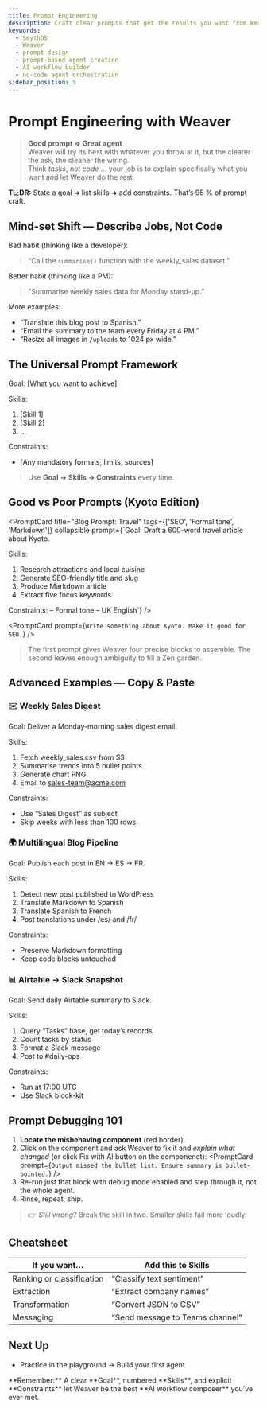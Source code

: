 ```yaml
---
title: Prompt Engineering
description: Craft clear prompts that get the results you want from Weaver.
keywords:
  - SmythOS
  - Weaver
  - prompt design
  - prompt-based agent creation
  - AI workflow builder
  - no-code agent orchestration
sidebar_position: 5
---
```

# Prompt Engineering with Weaver

> **Good prompt ⇒ Great agent**  
> Weaver will try its best with whatever you throw at it, but the clearer the ask, the cleaner the wiring.  
> Think *tasks*, not *code* ... your job is to explain specifically what you want and let Weaver do the rest.

<InfoCallout> **TL;DR:** State a goal ➜ list skills ➜ add constraints. That’s 95 % of prompt craft. </InfoCallout>

<Divider/>

## Mind-set Shift — Describe Jobs, Not Code

Bad habit (thinking like a developer):

> “Call the `summarise()` function with the weekly_sales dataset.”

Better habit (thinking like a PM):

> “Summarise weekly sales data for Monday stand-up.”

More examples:

- “Translate this blog post to Spanish.”  
- “Email the summary to the team every Friday at 4 PM.”  
- “Resize all images in `/uploads` to 1024 px wide.”

<Divider/>

## The Universal Prompt Framework

Goal: [What you want to achieve]

Skills:
1. [Skill 1]
2. [Skill 2]
3. …

Constraints:
- [Any mandatory formats, limits, sources]

>Use **Goal → Skills → Constraints** every time.

<Divider/>

## Good vs Poor Prompts (Kyoto Edition)

<PromptCard
  title="Blog Prompt: Travel"
  tags={['SEO', 'Formal tone', 'Markdown']}
  collapsible
  prompt={`Goal: Draft a 600-word travel article about Kyoto.

Skills:
1. Research attractions and local cuisine
2. Generate SEO-friendly title and slug
3. Produce Markdown article
4. Extract five focus keywords

Constraints:
– Formal tone
– UK English`}
/>

<PromptCard prompt={`Write something about Kyoto. Make it good for SEO.`} />

> The first prompt gives Weaver four precise blocks to assemble.
> The second leaves enough ambiguity to fill a Zen garden.

<Divider/>

## Advanced Examples — Copy & Paste

### ✉️ Weekly Sales Digest

Goal: Deliver a Monday-morning sales digest email.

Skills:
1. Fetch weekly_sales.csv from S3
2. Summarise trends into 5 bullet points
3. Generate chart PNG
4. Email to sales-team@acme.com

Constraints:
- Use “Sales Digest” as subject
- Skip weeks with less than 100 rows

### 🌍 Multilingual Blog Pipeline

Goal: Publish each post in EN → ES → FR.

Skills:
1. Detect new post published to WordPress
2. Translate Markdown to Spanish
3. Translate Spanish to French
4. Post translations under /es/ and /fr/

Constraints:
- Preserve Markdown formatting
- Keep code blocks untouched

### 📊 Airtable → Slack Snapshot

Goal: Send daily Airtable summary to Slack.

Skills:
1. Query “Tasks” base, get today’s records
2. Count tasks by status
3. Format a Slack message
4. Post to #daily-ops

Constraints:
- Run at 17:00 UTC
- Use Slack block-kit

<Divider/>

## Prompt Debugging 101

1. **Locate the misbehaving component** (red border).
2. Click on the component and ask Weaver to fix it and *explain what changed* (or click Fix with AI button on the componenet):
   <PromptCard prompt={`Output missed the bullet list. Ensure summary is bullet-pointed.`} />
3. Re-run just that block with debug mode enabled and step through it, not the whole agent.
4. Rinse, repeat, ship.

> 👉 *Still wrong?* Break the skill in two. Smaller skills fail more loudly.

<Divider/>

## Cheatsheet

| If you want…              | Add this to **Skills**          |
| ------------------------- | ------------------------------- |
| Ranking or classification | “Classify text sentiment”       |
| Extraction                | “Extract company names”         |
| Transformation            | “Convert JSON to CSV”           |
| Messaging                 | “Send message to Teams channel” |

<Divider/>

## Next Up

* Practice in the playground → <DocLink to="/docs/agent-weaver/quickstart">Build your first agent</DocLink>

<InfoCallout>
**Remember:** A clear **Goal**, numbered **Skills**, and explicit **Constraints** let Weaver be the best **AI workflow composer** you’ve ever met.
</InfoCallout>